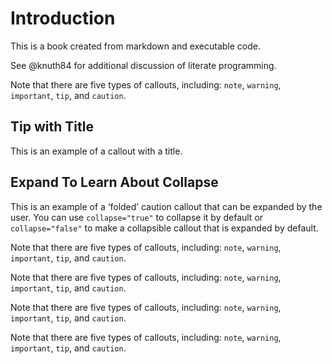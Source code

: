 # Introduction

This is a book created from markdown and executable code.

See @knuth84 for additional discussion of literate programming.

::: {.callout-note}
Note that there are five types of callouts, including:
`note`, `warning`, `important`, `tip`, and `caution`.
:::

::: {.callout-tip}
## Tip with Title

This is an example of a callout with a title.
:::

::: {.callout-caution collapse="true"}
## Expand To Learn About Collapse

This is an example of a 'folded' caution callout that can be expanded by the user. You can use `collapse="true"` to collapse it by default or `collapse="false"` to make a collapsible callout that is expanded by default.
:::

::: {.callout-warning}
Note that there are five types of callouts, including:
`note`, `warning`, `important`, `tip`, and `caution`.
:::

::: {.callout-important}
Note that there are five types of callouts, including:
`note`, `warning`, `important`, `tip`, and `caution`.
:::

::: {.callout-caution}
Note that there are five types of callouts, including:
`note`, `warning`, `important`, `tip`, and `caution`.
:::

::: {.callout-note}
Note that there are five types of callouts, including:
`note`, `warning`, `important`, `tip`, and `caution`.
:::